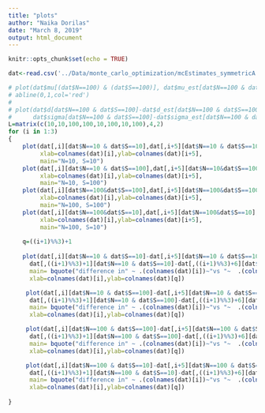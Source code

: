 ```yaml
---
title: "plots"
author: "Naika Dorilas"
date: "March 8, 2019"
output: html_document
---
```


```r
knitr::opts_chunk$set(echo = TRUE)
```
```r
dat<-read.csv('../Data/monte_carlo_optimization/mcEstimates_symmetricA.csv')

# plot(dat$mu[(dat$N==100) & (dat$S==100)], dat$mu_est[dat$N==100 & dat$S==100])
# abline(0,1,col='red')
# 
# plot(dat$d[dat$N==100 & dat$S==100]-dat$d_est[dat$N==100 & dat$S==100], 
#      dat$sigma[dat$N==100 & dat$S==100]-dat$sigma_est[dat$N==100 & dat$S==100])
L=matrix(c(10,10,100,100,10,100,10,100),4,2)
for (i in 1:3)
{
    plot(dat[,i][dat$N==10 & dat$S==10],dat[,i+5][dat$N==10 & dat$S==10],
         xlab=colnames(dat)[i],ylab=colnames(dat)[i+5],
         main="N=10, S=10") 
    plot(dat[,i][dat$N==10 & dat$S==100],dat[,i+5][dat$N==10&dat$S==100],
         xlab=colnames(dat)[i],ylab=colnames(dat)[i+5],
         main="N=10, S=100") 
    plot(dat[,i][dat$N==100&dat$S==100],dat[,i+5][dat$N==100&dat$S==100],
         xlab=colnames(dat)[i],ylab=colnames(dat)[i+5],
         main="N=100, S=100") 
    plot(dat[,i][dat$N==100&dat$S==10],dat[,i+5][dat$N==100&dat$S==10],
         xlab=colnames(dat)[i],ylab=colnames(dat)[i+5],
         main="N=100, S=10") 
    
    q=((i+1)%%3)+1
    
    plot(dat[,i][dat$N==10 & dat$S==10]-dat[,i+5][dat$N==10 & dat$S==10], 
      dat[,((i+1)%%3)+1][dat$N==10 & dat$S==10]-dat[,((i+1)%%3)+6][dat$N==10 &dat$S==10],
      main= bquote("difference in" ~ .(colnames(dat)[i])~"vs "~  .(colnames(dat)[q])~"N=10,S=10"),
      xlab=colnames(dat)[i],ylab=colnames(dat)[q])

     plot(dat[,i][dat$N==10 & dat$S==100]-dat[,i+5][dat$N==10 & dat$S==100], 
      dat[,((i+1)%%3)+1][dat$N==10 & dat$S==100]-dat[,((i+1)%%3)+6][dat$N==10 &dat$S==100],
      main= bquote("difference in" ~ .(colnames(dat)[i])~"vs "~  .(colnames(dat)[q])~"N=10,S=100"),
      xlab=colnames(dat)[i],ylab=colnames(dat)[q])

     plot(dat[,i][dat$N==100 & dat$S==100]-dat[,i+5][dat$N==100 & dat$S==100], 
      dat[,((i+1)%%3)+1][dat$N==100 & dat$S==100]-dat[,((i+1)%%3)+6][dat$N==100 &dat$S==100],
      main= bquote("difference in" ~ .(colnames(dat)[i])~"vs "~  .(colnames(dat)[q])~"N=100,S=100"),
      xlab=colnames(dat)[i],ylab=colnames(dat)[q])

     plot(dat[,i][dat$N==100 & dat$S==10]-dat[,i+5][dat$N==100 & dat$S==10], 
      dat[,((i+1)%%3)+1][dat$N==100 & dat$S==10]-dat[,((i+1)%%3)+6][dat$N==100 &dat$S==10],
      main= bquote("difference in" ~ .(colnames(dat)[i])~"vs "~  .(colnames(dat)[q])~"N=100,S=10"),
      xlab=colnames(dat)[i],ylab=colnames(dat)[q])
    
}

```

